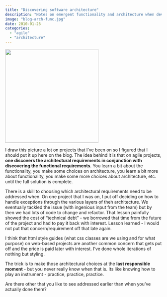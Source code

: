 ```yaml
---
title: "Discovering software architecture"
description: "Notes on emergent functionality and architecture when developing a software system"
image: "blog-arch-func.jpg"
date: 2010-01-25
categories: 
  - "agile"
  - "architecture"
---
```


![](blog-arch-func.jpg){fig-align="center" height="300"}

I draw this picture a lot on projects that I've been on so I figured that I should put it up here on the blog.
The idea behind it is that on agile projects, **one discovers the architectural requirements in conjunction with discovering the functional requirements**.
You learn a bit about the functionality, you make some choices on architecture, you learn a bit more about functionality, you make some more choices about architecture, etc. until the full solution is complete.

There is a skill to choosing which architectural requirements need to be addressed when.
On one project that I was on, I put off deciding on how to handle exceptions through the various layers of theh architecture.
We eventually tackled the issue (with ingenious input from the team) but by then we had lots of code to change and refactor.
That lesson painfully showed the cost of "technical debt" - we borrowed that time from the future of the project and had to pay it back with interest.
Lesson learned - I would not put that concern/requirement off that late again.

I think that html style guides (what css classes are we using and for what purpose) on web-based projects are another common concern that gets put off and the price is paid later with interest.
I've done whole iterations of nothing but styling.

The trick is to make those architectural choices at the **last responsible moment** - but you never really know when that is.
Its like knowing how to play an instrument - practice, practice, practice.

Are there other that you like to see addressed earlier than when you've actually done them?
